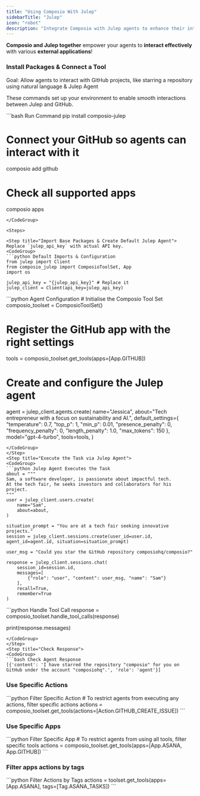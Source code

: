 ```yaml
---
title: "Using Composio With Julep"
sidebarTitle: "Julep"
icon: "robot"
description: "Integrate Composio with Julep agents to enhance their interaction with external apps"
---
```


**Composio and Julep together** empower your agents to **interact effectively** with various **external applications**!

### Install Packages & Connect a Tool

<Tip>
  Goal: Allow agents to interact with GitHub projects, like starring a
  repository using natural language & Julep Agent
</Tip>

These commands set up your environment to enable smooth interactions between Julep and GitHub.

<CodeGroup>
  ```bash Run Command 
  pip install composio-julep

  # Connect your GitHub so agents can interact with it

  composio add github

  # Check all supported apps

  composio apps
  ```
</CodeGroup>

<Steps>

<Step title="Import Base Packages & Create Default Julep Agent">
Replace `julep_api_key` with actual API key.
<CodeGroup>
  ```python Default Imports & Configuration
  from julep import Client
  from composio_julep import ComposioToolSet, App
  import os

  julep_api_key = "{julep_api_key}" # Replace it
  julep_client = Client(api_key=julep_api_key)

  ```

</CodeGroup>
</Step>
<Step title="Configure Julep Agent with Composio Tools">
<CodeGroup>
  ```python Agent Configuration
  # Initialise the Composio Tool Set
  composio_toolset = ComposioToolSet()

  # Register the GitHub app with the right settings

  tools = composio_toolset.get_tools(apps=[App.GITHUB])

  # Create and configure the Julep agent

  agent = julep_client.agents.create(
  name="Jessica",
  about="Tech entrepreneur with a focus on sustainability and AI.",
  default_settings={
  "temperature": 0.7,
  "top_p": 1,
  "min_p": 0.01,
  "presence_penalty": 0,
  "frequency_penalty": 0,
  "length_penalty": 1.0,
  "max_tokens": 150
  },
  model="gpt-4-turbo",
  tools=tools,
  )

  ```
</CodeGroup>
</Step>
<Step title="Execute the Task via Julep Agent">
<CodeGroup>
  ```python Julep Agent Executes the Task
  about = """
  Sam, a software developer, is passionate about impactful tech.
  At the tech fair, he seeks investors and collaborators for his project.
  """
  user = julep_client.users.create(
      name="Sam",
      about=about,
  )

  situation_prompt = "You are at a tech fair seeking innovative projects."
  session = julep_client.sessions.create(user_id=user.id, agent_id=agent.id, situation=situation_prompt)

  user_msg = "Could you star the GitHub repository composiohq/composio?"

  response = julep_client.sessions.chat(
      session_id=session.id,
      messages=[
          {"role": "user", "content": user_msg, "name": "Sam"}
      ],
      recall=True,
      remember=True
  )
  ```

</CodeGroup>
</Step>
<Step title="Handle all the Tool calls">
<CodeGroup>
  ```python Handle Tool Call
  response = composio_toolset.handle_tool_calls(response)

  print(response.messages)
  ```
</CodeGroup>
</Step>
<Step title="Check Response">
<CodeGroup>
  ```bash Check Agent Response
  [{'content': 'I have starred the repository "composio" for you on GitHub under the account "composiohq".', 'role': 'agent'}]
  ```
</CodeGroup>
</Step>
</Steps>

### Use Specific Actions

<CodeGroup>
  ```python Filter Specific Action 
  # To restrict agents from executing any actions, filter specific actions 
  actions = composio_toolset.get_tools(actions=[Action.GITHUB_CREATE_ISSUE]) 
  ```
</CodeGroup>

### Use Specific Apps

<CodeGroup>
  ```python Filter Specific App 
  # To restrict agents from using all tools, filter specific tools 
  actions = composio_toolset.get_tools(apps=[App.ASANA, App.GITHUB]) 
  ```
</CodeGroup>

### Filter apps actions by tags

<CodeGroup>
  ```python Filter Actions by Tags 
  actions = toolset.get_tools(apps=[App.ASANA], tags=[Tag.ASANA_TASKS]) 
  ```
</CodeGroup>
